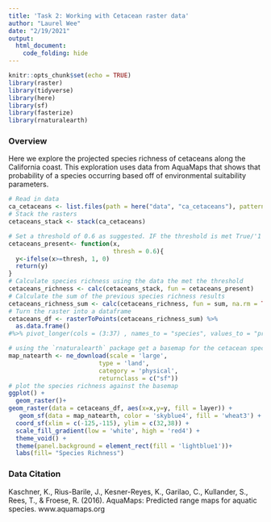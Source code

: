 ```yaml
---
title: 'Task 2: Working with Cetacean raster data'
author: "Laurel Wee"
date: "2/19/2021"
output: 
  html_document:
    code_folding: hide
---
```


```r
knitr::opts_chunk$set(echo = TRUE)
library(raster)
library(tidyverse)
library(here)
library(sf)
library(fasterize)
library(rnaturalearth)
```
### Overview
Here we explore the projected species richness of cetaceans along the California coast. This exploration uses data from AquaMaps that shows that probability of a species occurring based off of environmental suitability parameters. 
```r
# Read in data
ca_cetaceans <- list.files(path = here("data", "ca_cetaceans"), pattern = "*.tif", full.names = TRUE)
# Stack the rasters
cetaceans_stack <- stack(ca_cetaceans)
```
```r
# Set a threshold of 0.6 as suggested. IF the threshold is met True/'1' if not False/'0'
cetaceans_present<- function(x, 
                             thresh = 0.6){
  y<-ifelse(x>=thresh, 1, 0)
  return(y)
}
# Calculate species richness using the data the met the threshold 
cetaceans_richness <- calc(cetaceans_stack, fun = cetaceans_present)
# Calculate the sum of the previous species richness results
cetaceans_richness_sum <- calc(cetaceans_richness, fun = sum, na.rm = TRUE)
# Turn the raster into a dataframe
cetaceans_df <- rasterToPoints(cetaceans_richness_sum) %>% 
  as.data.frame() 
#%>% pivot_longer(cols = (3:37) , names_to = "species", values_to = "present") # don't need
```

```r
# using the `rnaturalearth` package get a basemap for the cetacean species richness data
map_natearth <- ne_download(scale = 'large', 
                         type = 'land',
                         category = 'physical',
                         returnclass = c("sf"))
# plot the species richness against the basemap
ggplot() +
  geom_raster()+
geom_raster(data = cetaceans_df, aes(x=x,y=y, fill = layer)) +
   geom_sf(data = map_natearth, color = 'skyblue4', fill = 'wheat3') +
  coord_sf(xlim = c(-125,-115), ylim = c(32,38)) +
  scale_fill_gradient(low = 'white', high = 'red4') +
  theme_void() +
  theme(panel.background = element_rect(fill = 'lightblue1'))+
  labs(fill= "Species Richness")

```

### Data Citation
Kaschner, K., Rius-Barile, J., Kesner-Reyes, K., Garilao, C., Kullander, S., Rees, T., & Froese, R. (2016). AquaMaps: Predicted range maps for aquatic species. www.aquamaps.org



